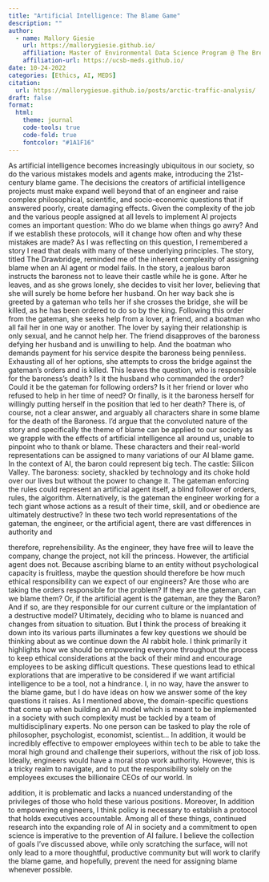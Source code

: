 ```yaml
---
title: "Artificial Intelligence: The Blame Game"
description: ""
author:
  - name: Mallory Giesie
    url: https://mallorygiesie.github.io/
    affiliation: Master of Environmental Data Science Program @ The Bren School (UCSB)
    affiliation-url: https://ucsb-meds.github.io/ 
date: 10-24-2022
categories: [Ethics, AI, MEDS] 
citation: 
  url: https://mallorygiesue.github.io/posts/arctic-traffic-analysis/ 
draft: false 
format:
  html:
    theme: journal
    code-tools: true
    code-fold: true
    fontcolor: "#1A1F16"
---
```


As artificial intelligence becomes increasingly ubiquitous in our society, so do the various mistakes models and agents make, introducing the 21st-century blame game. The decisions the creators of artificial intelligence projects must make expand well beyond that of an engineer and raise complex philosophical, scientific, and socio-economic questions that if answered poorly, create damaging effects. Given the complexity of the job and the various people assigned at all levels to implement AI projects comes an important question: Who do we blame when things go awry? And if we establish these protocols, will it change how often and why these mistakes are made?
As I was reflecting on this question, I remembered a story I read that deals with many of these underlying principles. The story, titled The Drawbridge, reminded me of the inherent complexity of assigning blame when an AI agent or model fails. In the story, a jealous baron instructs the baroness not to leave their castle while he is gone. After he leaves, and as she grows lonely, she decides to visit her lover, believing that she
 will surely be home before her husband. On her way back she is greeted by a gateman who tells her if she crosses the bridge, she will be killed, as he has been ordered to do so by the king. Following this order from the gateman, she seeks help from a lover, a friend, and a boatman who all fail her in one way or another. The lover by saying their relationship is only sexual, and he cannot help her. The friend disapproves of the baroness defying her husband and is unwilling to help. And the boatman who demands payment for his service despite the baroness being penniless. Exhausting all of her options, she attempts to cross the bridge against the gateman’s orders and is killed.
This leaves the question, who is responsible for the baroness’s death? Is it the husband who commanded the order? Could it be the gateman for following orders? Is it her friend or lover who refused to help in her time of need? Or finally, is it the baroness herself for willingly putting herself in the position that led to her death? There is, of course, not a clear answer, and arguably all characters share in some blame for the death of the Baroness. I’d argue that the convoluted nature of the story and specifically the theme of blame can be applied to our society as we grapple with the effects of artificial intelligence all around us, unable to pinpoint who to thank or blame.
These characters and their real-world representations can be assigned to many variations of our AI blame game. In the context of AI, the baron could represent big tech. The castle: Silicon Valley. The baroness: society, shackled by technology and its choke hold over our lives but without the power to change it. The gateman enforcing the rules could represent an artificial agent itself, a blind follower of orders, rules, the algorithm. Alternatively, is the gateman the engineer working for a tech giant whose actions as a result of their time, skill, and or obedience are ultimately destructive? In these two tech world representations of the gateman, the engineer, or the artificial agent, there are vast differences in authority and

 therefore, reprehensibility. As the engineer, they have free will to leave the company, change the project, not kill the princess. However, the artificial agent does not. Because ascribing blame to an entity without psychological capacity is fruitless, maybe the question should therefore be how much ethical responsibility can we expect of our engineers? Are those who are taking the orders responsible for the problem? If they are the gateman, can we blame them? Or, if the artificial agent is the gateman, are they the Baron? And if so, are they responsible for our current culture or the implantation of a destructive model?
Ultimately, deciding who to blame is nuanced and changes from situation to situation. But I think the process of breaking it down into its various parts illuminates a few key questions we should be thinking about as we continue down the AI rabbit hole. I think primarily it highlights how we should be empowering everyone throughout the process to keep ethical considerations at the back of their mind and encourage employees to be asking difficult questions. These questions lead to ethical explorations that are imperative to be considered if we want artificial intelligence to be a tool, not a hindrance.
I, in no way, have the answer to the blame game, but I do have ideas on how we answer some of the key questions it raises. As I mentioned above, the domain-specific questions that come up when building an AI model which is meant to be implemented in a society with such complexity must be tackled by a team of multidisciplinary experts. No one person can be tasked to play the role of philosopher, psychologist, economist, scientist... In addition, it would be incredibly effective to empower employees within tech to be able to take the moral high ground and challenge their superiors, without the risk of job loss. Ideally, engineers would have a moral stop work authority. However, this is a tricky realm to navigate, and to put the responsibility solely on the employees excuses the billionaire CEOs of our world. In

addition, it is problematic and lacks a nuanced understanding of the privileges of those who hold these various positions. Moreover, In addition to empowering engineers, I think policy is necessary to establish a protocol that holds executives accountable. Among all of these things, continued research into the expanding role of AI in society and a commitment to open science is imperative to the prevention of AI failure. I believe the collection of goals I’ve discussed above, while only scratching the surface, will not only lead to a more thoughtful, productive community but will work to clarify the blame game, and hopefully, prevent the need for assigning blame whenever possible.